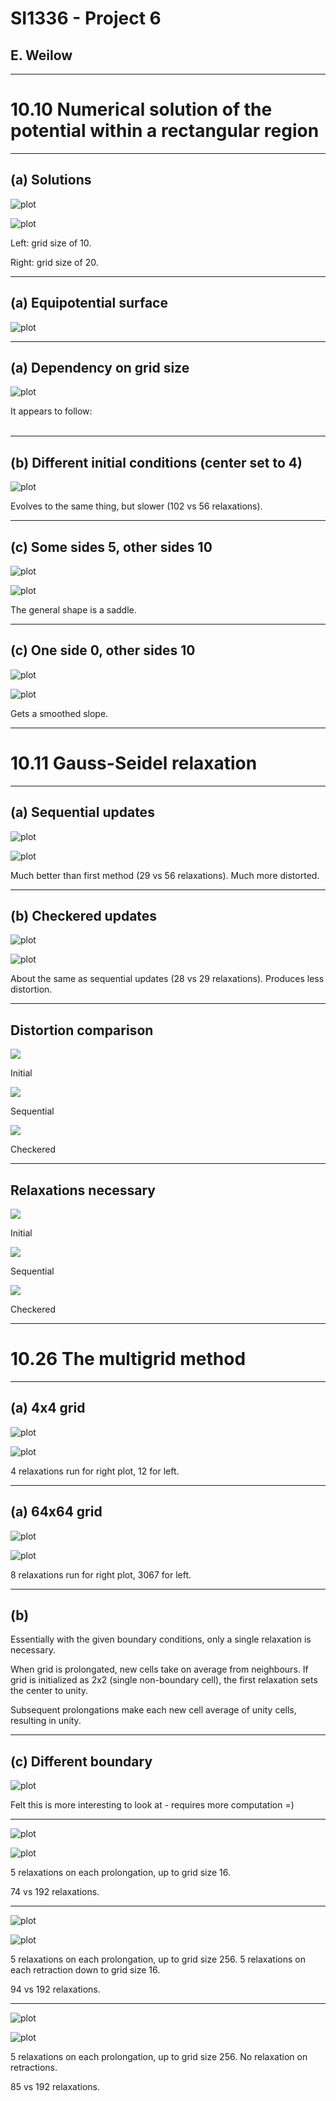 
# SI1336 - Project 6

## E. Weilow

<link
  rel="stylesheet"
  href="https://cdn.jsdelivr.net/npm/katex@0.10.0-alpha/dist/katex.min.css"
  integrity="sha384-BTL0nVi8DnMrNdMQZG1Ww6yasK9ZGnUxL1ZWukXQ7fygA1py52yPp9W4wrR00VML"
  crossOrigin="anonymous"
/>

<style>
  {`
img {
  max-width: 800px !important;
}
`}
</style>

---

# 10.10 Numerical solution of the potential within a rectangular region

---

## (a) Solutions

![plot](./plots/1010/a_1.png)

![plot](./plots/1010/a_2.png)

Left: grid size of 10.

Right: grid size of 20.

---

## (a) Equipotential surface

![plot](./plots/1010/a_1_eq.png)

---

## (a) Dependency on grid size

![plot](./plots/1010/a_1_dependency.png)

<p>
  It appears to follow:
  <br />
  <br />
  <InlineTex texContent="$$n_{relaxations} \propto \frac{1}{\Delta x \Delta y} \propto \left( n_{gridpoints} \right)^2$$" />
</p>

---

## (b) Different initial conditions (center set to 4)

![plot](./plots/1010/b_1.png)

Evolves to the same thing, but slower (102 vs 56 relaxations).

---

## (c) Some sides 5, other sides 10

![plot](./plots/1010/c_1.png)

![plot](./plots/1010/c_1_eq.png)

The general shape is a saddle.

---

## (c) One side 0, other sides 10

![plot](./plots/1010/c_2.png)

![plot](./plots/1010/c_2_eq.png)

Gets a smoothed slope.

---

# 10.11 Gauss-Seidel relaxation

---

## (a) Sequential updates

![plot](./plots/1011/a_1_eq.png)

![plot](./plots/1011/a_1_dependency.png)

Much better than first method (29 vs 56 relaxations).
Much more distorted.

---

## (b) Checkered updates

![plot](./plots/1011/b_1_eq.png)

![plot](./plots/1011/b_1_dependency.png)

About the same as sequential updates (28 vs 29 relaxations).
Produces less distortion.

---

## Distortion comparison

<div style={{ display: "flex", textAlign: "center" }}>
  <div>
    <img width={500} src="./plots/1010/a_1_eq.png" />
    <p>Initial</p>
  </div>
  <div>
    <img width={500} src="./plots/1011/a_1_eq.png" />
    <p>Sequential</p>
  </div>
  <div>
    <img width={500} src="./plots/1011/b_1_eq.png" />
    <p>Checkered</p>
  </div>
</div>

---

## Relaxations necessary

<div style={{ display: "flex", textAlign: "center" }}>
  <div>
    <img width={500} src="./plots/1010/a_1_dependency.png" />
    <p>Initial</p>
  </div>
  <div>
    <img width={500} src="./plots/1011/a_1_dependency.png" />
    <p>Sequential</p>
  </div>
  <div>
    <img width={500} src="./plots/1011/b_1_dependency.png" />
    <p>Checkered</p>
  </div>
</div>

---

# 10.26 The multigrid method

---

## (a) 4x4 grid

![plot](./plots/1026/a_baseline_1.png)

![plot](./plots/1026/a_multigrid_1.png)

4 relaxations run for right plot, 12 for left.

---

## (a) 64x64 grid

![plot](./plots/1026/a_baseline_1_2.png)

![plot](./plots/1026/a_multigrid_1_2.png)

8 relaxations run for right plot, 3067 for left.

---

## (b)

Essentially with the given boundary conditions, only a single relaxation is necessary.

When grid is prolongated, new cells take on average from neighbours.
If grid is initialized as 2x2 (single non-boundary cell), the first relaxation sets the center to unity.

Subsequent prolongations make each new cell average of unity cells, resulting in unity.

---

## (c) Different boundary

![plot](./plots/1026/a_exact_2.png)

Felt this is more interesting to look at - requires more computation =)

---

![plot](./plots/1026/a_baseline_2.png)

![plot](./plots/1026/a_multigrid_2.png)

5 relaxations on each prolongation, up to grid size 16.

74 vs 192 relaxations.

---

![plot](./plots/1026/a_baseline_3.png)

![plot](./plots/1026/a_multigrid_3.png)

5 relaxations on each prolongation, up to grid size 256.
5 relaxations on each retraction down to grid size 16.

94 vs 192 relaxations.

---

![plot](./plots/1026/a_baseline_4.png)

![plot](./plots/1026/a_multigrid_4.png)

5 relaxations on each prolongation, up to grid size 256.
No relaxation on retractions.

85 vs 192 relaxations.

